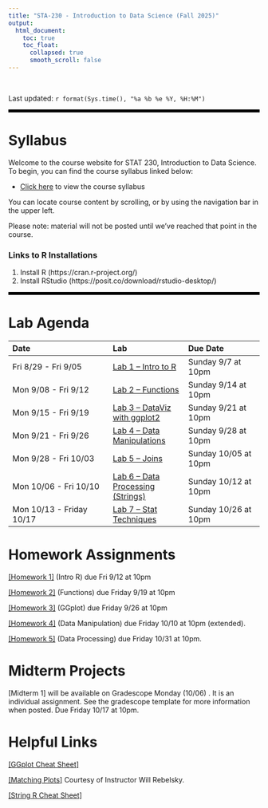 ---
title: "STA-230 - Introduction to Data Science (Fall 2025)"
output:
  html_document:
    toc: true
    toc_float:
      collapsed: true
      smooth_scroll: false
---

$~$

Last updated: `r format(Sys.time(), "%a %b %e %Y, %H:%M")`

<hr style="border: none; border-top: 5px solid black;">

# Syllabus

Welcome to the course website for STAT 230, Introduction to Data Science. To begin, you can find the course syllabus linked below:

- [Click here](syllabus230f25.html) to view the course syllabus

You can locate course content by scrolling, or by using the navigation bar in the upper left.  

Please note: material will not be posted until we've reached that point in the course.

### Links to R Installations

1) Install R (https://cran.r-project.org/)
2) Install RStudio (https://posit.co/download/rstudio-desktop/)

<hr style="border: none; border-top: 5px solid black;">

# Lab Agenda

| Date | Lab | Due Date |
|:-------|:-----|:-----|
| Fri 8/29 - Fri 9/05 | [Lab 1 -- Intro to R](Labs/Lab1.html) | Sunday 9/7 at 10pm |
| Mon 9/08 - Fri 9/12 | [Lab 2 -- Functions](Labs/Lab2_Functions.html) | Sunday 9/14 at 10pm |
| Mon 9/15 - Fri 9/19 | [Lab 3 -- DataViz with ggplot2](Labs/Lab3_DataViz.html) | Sunday 9/21 at 10pm |
| Mon 9/21 - Fri 9/26 | [Lab 4 -- Data Manipulations](Labs/Lab4_DataManip.html) | Sunday 9/28 at 10pm |
| Mon 9/28 - Fri 10/03 | [Lab 5 -- Joins](Labs/Lab5_Joins.html) | Sunday 10/05 at 10pm |
| Mon 10/06 - Fri 10/10 | [Lab 6 -- Data Processing (Strings)](Labs/Lab6_DataProcessing.html) | Sunday 10/12 at 10pm |
| Mon 10/13 - Friday 10/17 | [Lab 7 -- Stat Techniques](Labs/Lab7_StatisticalTechniques.html) | Sunday 10/26 at 10pm |

# Homework Assignments

[[Homework 1]](Homework/hw1.html) (Intro R) due Fri 9/12 at 10pm

[[Homework 2]](Homework/hw2.html) (Functions) due Friday 9/19 at 10pm

[[Homework 3]](Homework/hw3.html) (GGplot) due Friday 9/26 at 10pm

[[Homework 4]](Homework/hw4.html) (Data Manipulation) due Friday 10/10 at 10pm (extended).

[[Homework 5]](Homework/hw5.html) (Data Processing) due Friday 10/31 at 10pm.

# Midterm Projects

[Midterm 1] will be available on Gradescope Monday (10/06) . It is an individual assignment. See the gradescope template for more information when posted. Due Friday 10/17 at 10pm.

# Helpful Links

[[GGplot Cheat Sheet]](https://rstudio.github.io/cheatsheets/html/data-visualization.html)

[[Matching Plots]](MatchingPlots.html) Courtesy of Instructor Will Rebelsky.

[[String R Cheat Sheet]](https://evoldyn.gitlab.io/evomics-2018/ref-sheets/R_strings.pdf)


